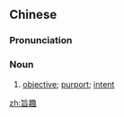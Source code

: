 ==Chinese==
{{zh-forms}}

===Pronunciation===
{{zh-pron
|m=zhǐqù
|c=zi2 ceoi3
|mn=qz,xm:chí-chhù/zz:chí-chhì
|cat=n
}}

===Noun===
{{zh-noun}}

# [[objective]]; [[purport]]; [[intent]]

[[zh:旨趣]]